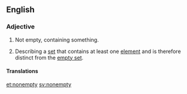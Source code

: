 {{also|non-empty}}
==English==

===Adjective===
{{en-adj|-}}

# Not empty, containing something.
# {{context|mathematics|lang=en}} Describing a [[set]] that contains at least one [[element]] and is therefore distinct from the [[empty set]].

====Translations====
{{trans-see|of set, such that it contains at least one element|non-empty}}

[[et:nonempty]]
[[sv:nonempty]]